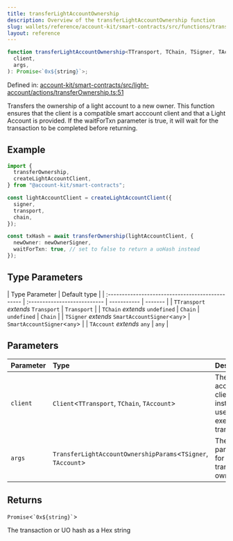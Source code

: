 ```yaml
---
title: transferLightAccountOwnership
description: Overview of the transferLightAccountOwnership function
slug: wallets/reference/account-kit/smart-contracts/src/functions/transferLightAccountOwnership
layout: reference
---
```


```ts
function transferLightAccountOwnership<TTransport, TChain, TSigner, TAccount>(
  client,
  args,
): Promise<`0x${string}`>;
```

Defined in: [account-kit/smart-contracts/src/light-account/actions/transferOwnership.ts:51](https://github.com/alchemyplatform/aa-sdk/blob/923a52171f7246172caf350853843e6680197da9/account-kit/smart-contracts/src/light-account/actions/transferOwnership.ts#L51)

Transfers the ownership of a light account to a new owner.
This function ensures that the client is a compatible smart acccount client and that a Light Account is provided.
If the waitForTxn parameter is true, it will wait for the transaction to be completed before returning.

## Example

```ts
import {
  transferOwnership,
  createLightAccountClient,
} from "@account-kit/smart-contracts";

const lightAccountClient = createLightAccountClient({
  signer,
  transport,
  chain,
});

const txHash = await transferOwnership(lightAccountClient, {
  newOwner: newOwnerSigner,
  waitForTxn: true, // set to false to return a uoHash instead
});
```

## Type Parameters

| Type Parameter                                   | Default type                 |
| :----------------------------------------------- | :--------------------------- | ----------- | ------- |
| `TTransport` _extends_ `Transport`               | `Transport`                  |
| `TChain` _extends_ `undefined`                   | `Chain`                      | `undefined` | `Chain` |
| `TSigner` _extends_ `SmartAccountSigner`\<`any`> | `SmartAccountSigner`\<`any`> |
| `TAccount` _extends_ `any`                       | `any`                        |

## Parameters

| Parameter | Type                                                          | Description                                                    |
| :-------- | :------------------------------------------------------------ | :------------------------------------------------------------- |
| `client`  | `Client`\<`TTransport`, `TChain`, `TAccount`>                 | The smart account client instance used to execute the transfer |
| `args`    | `TransferLightAccountOwnershipParams`\<`TSigner`, `TAccount`> | The parameters for transferring ownership                      |

## Returns

`Promise`\<`` `0x${string}` ``>

The transaction or UO hash as a Hex string
